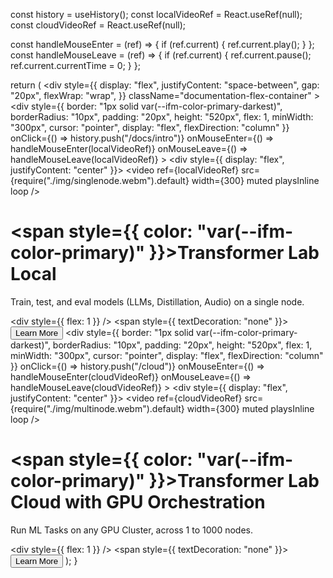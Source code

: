 
  const history = useHistory();
  const localVideoRef = React.useRef(null);
  const cloudVideoRef = React.useRef(null);

  const handleMouseEnter = (ref) => {
    if (ref.current) {
      ref.current.play();
    }
  };
  const handleMouseLeave = (ref) => {
    if (ref.current) {
      ref.current.pause();
      ref.current.currentTime = 0;
    }
  };

  return (
    <div
      style={{
        display: "flex",
        justifyContent: "space-between",
        gap: "20px",
        flexWrap: "wrap",
      }}
      className="documentation-flex-container"
    >
      <div
        style={{
          border: "1px solid var(--ifm-color-primary-darkest)",
          borderRadius: "10px",
          padding: "20px",
          height: "520px",
          flex: 1,
          minWidth: "300px",
          cursor: "pointer",
          display: "flex",
          flexDirection: "column"
        }}
        onClick={() => history.push("/docs/intro")}
        onMouseEnter={() => handleMouseEnter(localVideoRef)}
        onMouseLeave={() => handleMouseLeave(localVideoRef)}
      >
        <div style={{ display: "flex", justifyContent: "center" }}>
          <video
            ref={localVideoRef}
            src={require("./img/singlenode.webm").default}
            width={300}
            muted
            playsInline
            loop
          />
        </div>
        <h1 className="bitcount-grid-double-heading"><span style={{ color: "var(--ifm-color-primary)" }}>Transformer Lab Local</span></h1>
        <p>
          Train, test, and eval models (LLMs, Distillation, Audio) on a single
          node.
        </p>
        <div style={{ flex: 1 }} />
        <span style={{ textDecoration: "none" }}>
          <Button>Learn More</Button>
        </span>
      </div>
      <div
        style={{
          border: "1px solid var(--ifm-color-primary-darkest)",
          borderRadius: "10px",
          padding: "20px",
          height: "520px",
          flex: 1,
          minWidth: "300px",
          cursor: "pointer",
          display: "flex",
          flexDirection: "column"
        }}
        onClick={() => history.push("/cloud")}
        onMouseEnter={() => handleMouseEnter(cloudVideoRef)}
        onMouseLeave={() => handleMouseLeave(cloudVideoRef)}
      >
        <div style={{ display: "flex", justifyContent: "center" }}>
          <video
            ref={cloudVideoRef}
            src={require("./img/multinode.webm").default}
            width={300}
            muted
            playsInline
            loop
          />
        </div>
        <h1 className="bitcount-grid-double-heading">
          <span style={{ color: "var(--ifm-color-primary)" }}>Transformer Lab Cloud</span> with GPU Orchestration
        </h1>
        <p>Run ML Tasks on any GPU Cluster, across 1 to 1000 nodes.</p>
        <div style={{ flex: 1 }} />
        <span style={{ textDecoration: "none" }}>
          <Button>Learn More</Button>
        </span>
      </div>
    </div>
  );
}
